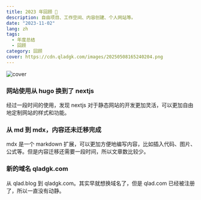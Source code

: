 ```yaml
---
title: 2023 年回顾 🤟
description: 自由项目、工作空间、内容创建、个人网站等。
date: "2023-11-02"
lang: zh
tags:
  - 年度总结
  - 回顾
category: 回顾
cover: https://cdn.qladgk.com/images/20250508165240204.png
---
```



<Image
  src="https://cdn.qladgk.com/images/20250508165240204.png"
  alt="cover"
  width={999}
  height={1}
  isArticleImage={true}
/>

### 网站使用从 hugo 换到了 nextjs

经过一段时间的使用，发现 nextjs 对于静态网站的开发更加灵活，可以更加自由地定制网站的样式和功能。

### 从 md 到 mdx，内容还未迁移完成

mdx 是一个 markdown 扩展，可以更加方便地编写内容，比如插入代码、图片、公式等。但是内容迁移还需要一段时间，所以文章数比较少。

### 新的域名 qladgk.com

从 qlad.blog 到 qladgk.com。其实早就想换域名了，但是 qlad.com 已经被注册了，所以一直没有动静。
